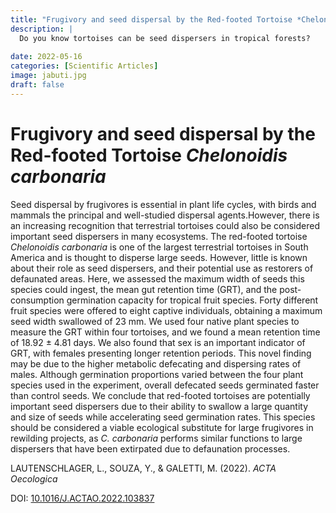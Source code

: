 ---
title: "Frugivory and seed dispersal by the Red-footed Tortoise *Chelonoidis carbonaria*"
description: |
  Do you know tortoises can be seed dispersers in tropical forests?
  
date: 2022-05-16
categories: [Scientific Articles]
image: jabuti.jpg
draft: false
---

# Frugivory and seed dispersal by the Red-footed Tortoise *Chelonoidis carbonaria*

Seed dispersal by frugivores is essential in plant life cycles, with birds and mammals the principal and well-studied dispersal agents.However, there is an increasing recognition that terrestrial tortoises could also be considered important seed dispersers in many ecosystems. The red-footed tortoise *Chelonoidis carbonaria* is one of the largest terrestrial tortoises in South America and is thought to disperse large seeds. However, little is known about their role as seed dispersers, and their potential use as restorers of defaunated areas. Here, we assessed the maximum width of seeds this species could ingest, the mean gut retention time (GRT), and the post-consumption germination capacity for tropical fruit species. Forty different fruit species were offered to eight captive individuals, obtaining a maximum seed width swallowed of 23 mm. We used four native plant species to measure the GRT within four tortoises, and we found a mean retention time of 18.92 ± 4.81 days. We also found that sex is an important indicator of GRT, with females presenting longer retention periods. This novel finding may be due to the higher metabolic defecating and dispersing rates of males. Although germination proportions varied between the four plant species used in the experiment, overall defecated seeds germinated faster than control seeds. We conclude that red-footed tortoises are potentially important seed dispersers due to their ability to swallow a large quantity and size of seeds while accelerating seed germination rates. This species should be considered a viable ecological substitute for large frugivores in rewilding projects, as *C. carbonaria* performs similar functions to large dispersers that have been extirpated due to defaunation processes.


LAUTENSCHLAGER, L., SOUZA, Y., & GALETTI, M. (2022). *ACTA Oecologica*

DOI: [10.1016/J.ACTAO.2022.103837](https://www.sciencedirect.com/science/article/abs/pii/S1146609X22000273)
